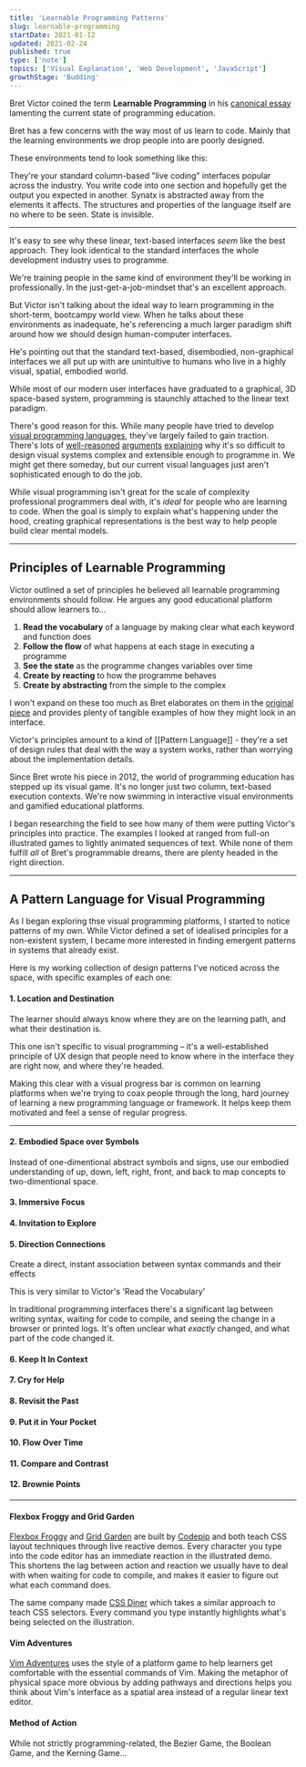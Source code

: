 ```yaml
---
title: 'Learnable Programming Patterns'
slug: learnable-programming
startDate: 2021-01-12
updated: 2021-02-24
published: true
type: ['note']
topics: ['Visual Explanation', 'Web Development', 'JavaScript']
growthStage: 'Budding'
---
```


<IntroParagraph>
    
Bret Victor coined the term <b>Learnable Programming</b> in his <a href="http://worrydream.com/LearnableProgramming">canonical essay</a> lamenting the current state of programming education.  

</IntroParagraph>

Bret has a few concerns with the way most of us learn to code. Mainly that the learning environments we drop people into are poorly designed.

These environments tend to look something like this:

<TwoCol imgwidth="48%" imgmargin="1em auto">

<BasicImage src="https://res.cloudinary.com/dxj9qr5gj/image/upload/v1614174726/maggieappleton.com/notes/learnable-programming/learnprog_1_nsfflv.png" alt="repl.it slpit screen interface" />
<BasicImage src="https://res.cloudinary.com/dxj9qr5gj/image/upload/v1614174727/maggieappleton.com/notes/learnable-programming/learnprog_4_dk82q8.png" alt="codesandbox split screen interface" />
<BasicImage src="https://res.cloudinary.com/dxj9qr5gj/image/upload/v1614174727/maggieappleton.com/notes/learnable-programming/learnprog_5_tlycev.png" alt="free code camp split screen interface" />
<BasicImage src="https://res.cloudinary.com/dxj9qr5gj/image/upload/v1614174726/maggieappleton.com/notes/learnable-programming/learnprog_3_bkslg8.png" alt="khan academy split screen interface" />

</TwoCol>

They're your standard column-based "live coding" interfaces popular across the industry. You write code into one section and hopefully get the output you expected in another. Synatx is abstracted away from the elements it affects. The structures and properties of the language itself are no where to be seen. State is invisible. 

---

It's easy to see why these linear, text-based interfaces _seem_ like the best approach. They look identical to the standard interfaces the whole development industry uses to programme.

<BasicImage width="880px" src="https://res.cloudinary.com/dxj9qr5gj/image/upload/v1614174727/maggieappleton.com/notes/learnable-programming/learnprog_2_ieudi6.png" alt="The interface of VS Code – one of the most popular environments for professional programming" showalt />

We're training people in the same kind of environment they'll be working in professionally. In the just-get-a-job-mindset that's an excellent approach.

But Victor isn't talking about the ideal way to learn programming in the short-term, bootcampy world view. When he talks about these environments as inadequate, he's referencing a much larger paradigm shift around how we should design human-computer interfaces. 

He's pointing out that the standard text-based, disembodied, non-graphical interfaces we all put up with are unintuitive to humans who live in a highly visual, spatial, embodied world.



While most of our modern user interfaces have graduated to a graphical, 3D space-based system, programming is staunchly attached to the linear text paradigm. 

There's good reason for this. While many people have tried to develop [visual programming languages](https://en.wikipedia.org/wiki/Visual_programming_language), they've largely failed to gain traction. There's lots of [well-reasoned](https://www.outsystems.com/blog/posts/visual-programming-language/) [arguments](https://dzone.com/articles/visual-programming-why-its-a-bad-idea) [explaining](https://mikehadlow.blogspot.com/2018/10/visual-programming-why-its-bad-idea.html) why it's so difficult to design visual systems complex and extensible enough to programme in. We might get there someday, but our current visual languages just aren't sophisticated enough to do the job.

While visual programming isn't great for the scale of complexity professional programmers deal with, it's _ideal_ for people who are learning to code. When the goal is simply to explain what's happening under the hood, creating graphical representations is the best way to help people build clear mental models.

---

## Principles of Learnable Programming 

Victor outlined a set of principles he believed all learnable programming environments should follow. He argues any good educational platform should allow learners to...
1. **Read the vocabulary** of a language by making clear what each keyword and function does
2. **Follow the flow** of what happens at each stage in executing a programme 
3. **See the state** as the programme changes variables over time
4. **Create by reacting** to how the programme behaves
5. **Create by abstracting** from the simple to the complex

I won't expand on these too much as Bret elaborates on them in the [original piece](http://worrydream.com/#!/LearnableProgramming) and provides plenty of tangible examples of how they might look in an interface. 

Victor's principles amount to a kind of [[Pattern Language]] - they're a set of design rules that deal with the way a system works, rather than worrying about the implementation details.

Since Bret wrote his piece in 2012, the world of programming education has stepped up its visual game. It's no longer just two column, text-based execution contexts. We're now swimming in interactive visual environments and gamified educational platforms.

I began researching the field to see how many of them were putting Victor's principles into practice. The examples I looked at ranged from full-on illustrated games to lightly animated sequences of text. While none of them fulfill  _all_ of Bret's programmable dreams, there are plenty headed in the right direction.

---

## A Pattern Language for Visual Programming

As I began exploring thse visual programming platforms, I started to notice patterns of my own. While Victor defined a set of idealised principles for a non-existent system, I became more interested in finding emergent patterns in systems that already exist.

Here is my working collection of design patterns I've noticed across the space, with specific examples of each one:


#### 1. Location and Destination
The learner should always know where they are on the learning path, and what their destination is.

This one isn't specific to visual programming – it's a well-established principle of UX design that people need to know where in the interface they are right now, and where they're headed.

Making this clear with a visual progress bar is common on learning platforms when we're trying to coax people through the long, hard journey of learning a new programming language or framework. It helps keep them motivated and feel a sense of regular progress. 

<Draft />

---

#### 2. Embodied Space over Symbols

Instead of one-dimentional abstract symbols and signs, use our embodied understanding of up, down, left, right, front, and back to map concepts to two-dimentional space.


#### 3. Immersive Focus

#### 4. Invitation to Explore

#### 5. Direction Connections

Create a direct, instant association between syntax commands and their effects

This is very similar to Victor's 'Read the Vocabulary'

In traditional programming interfaces there's a significant lag between writing syntax, waiting for code to compile, and seeing the change in a browser or printed logs. It's often unclear what _exactly_ changed, and what part of the code changed it.

#### 6. Keep It In Context

#### 7. Cry for Help

#### 8. Revisit the Past

#### 9. Put it in Your Pocket

#### 10. Flow Over Time

#### 11. Compare and Contrast

#### 12. Brownie Points

---

#### Flexbox Froggy and Grid Garden
[Flexbox Froggy](https://flexboxfroggy.com/) and [Grid Garden](https://cssgridgarden.com/) are built by [Codepip]() and both teach CSS layout techniques through live reactive demos. Every character you type into the code editor has an immediate reaction in the illustrated demo.  
This shortens the lag between action and reaction we usually have to deal with when waiting for code to compile, and makes it easier to figure out what each command does.

<BasicImage src="https://res.cloudinary.com/dxj9qr5gj/image/upload/v1614174728/maggieappleton.com/notes/learnable-programming/Grid_Garden_-_A_game_for_learning_CSS_grid_a6ba49.png" />

<BasicImage src="https://res.cloudinary.com/dxj9qr5gj/image/upload/v1614174725/maggieappleton.com/notes/learnable-programming/Screenshot_-_2021-02-15_22.58.17_jx3h6w.png" />

The same company made [CSS Diner](https://flukeout.github.io/) which takes a similar approach to teach CSS selectors. Every command you type instantly highlights what's being selected on the illustration.

<BasicImage width="800px" src="https://res.cloudinary.com/dxj9qr5gj/image/upload/v1614174727/maggieappleton.com/notes/learnable-programming/Screenshot_-_2020-06-29_13.47.26_iyq9a2.png" />

#### Vim Adventures

[Vim Adventures](https://vim-adventures.com/) uses the style of a platform game to help learners get comfortable with the essential commands of Vim. Making the metaphor of physical space more obvious by adding pathways and directions helps you think about Vim's interface as a spatial area instead of a regular linear text editor.

<BasicImage width="800px" src="https://res.cloudinary.com/dxj9qr5gj/image/upload/v1614174728/maggieappleton.com/notes/learnable-programming/Screenshot_-_2021-02-15_23.19.44_cez50t.png" />

#### Method of Action

While not strictly programming-related, the Bezier Game, the Boolean Game, and the Kerning Game...
